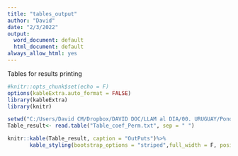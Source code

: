 ```yaml
---
title: "tables_output"
author: "David"
date: "2/3/2022"
output:
  word_document: default
  html_document: default
always_allow_html: yes
---
```


Tables for results printing 
```r
#knitr::opts_chunk$set(echo = F)
options(kableExtra.auto_format = FALSE)
library(kableExtra)
library(knitr)

setwd("C:/Users/David CM/Dropbox/DAVID DOC/LLAM al DIA/00. URUGUAY/Ponderful/PanEcography/PanEU_fragmentation")
Table_result<- read.table("Table_coef_Perm.txt", sep = " ")

knitr::kable(Table_result, caption = "OutPuts")%>%
       kable_styling(bootstrap_options = "striped",full_width = F, position="left") 


```

